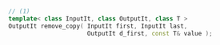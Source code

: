 ```cpp
// (1)
template< class InputIt, class OutputIt, class T >
OutputIt remove_copy( InputIt first, InputIt last,
                      OutputIt d_first, const T& value );
```
